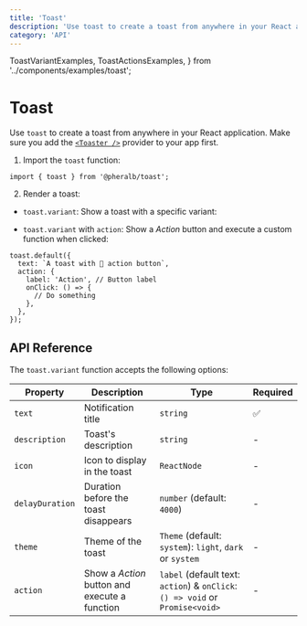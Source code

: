 ```yaml
---
title: 'Toast'
description: 'Use toast to create a toast from anywhere in your React application. Make sure you add the <Toaster /> provider to your app first.'
category: 'API'
---
```


  ToastVariantExamples,
  ToastActionsExamples,
} from '../components/examples/toast';

# Toast

Use `toast` to create a toast from anywhere in your React application. Make sure you add the [`<Toaster />`](/toaster) provider to your app first.

1. Import the `toast` function:

```tsx
import { toast } from '@pheralb/toast';
```

2. Render a toast:

- `toast.variant`: Show a toast with a specific variant:

<ToastVariantExamples />

- `toast.variant` with `action`: Show a _Action_ button and execute a custom function when clicked:

<ToastActionsExamples />

```tsx
toast.default({
  text: `A toast with 👀 action button`,
  action: {
    label: 'Action', // Button label
    onClick: () => {
      // Do something
    },
  },
});
```

## API Reference

The `toast.variant` function accepts the following options:

| Property        | Description                                   | Type                                                                          | Required |
| --------------- | --------------------------------------------- | ----------------------------------------------------------------------------- | -------- |
| `text`          | Notification title                            | `string`                                                                      | ✅       |
| `description`   | Toast's description                           | `string`                                                                      | -        |
| `icon`          | Icon to display in the toast                  | `ReactNode`                                                                   | -        |
| `delayDuration` | Duration before the toast disappears          | `number` (default: `4000`)                                                    | -        |
| `theme`         | Theme of the toast                            | `Theme` (default: `system`): `light`, `dark` or `system`                      | -        |
| `action`        | Show a _Action_ button and execute a function | `label` (default text: `action`) & `onClick`: `() => void` or `Promise<void>` | -        |
